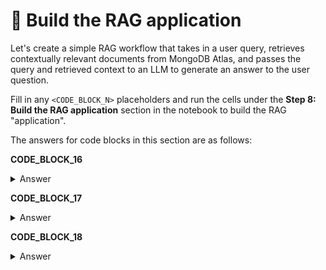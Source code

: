# 👐 Build the RAG application

Let's create a simple RAG workflow that takes in a user query, retrieves contextually relevant documents from MongoDB Atlas, and passes the query and retrieved context to an LLM to generate an answer to the user question.

Fill in any `<CODE_BLOCK_N>` placeholders and run the cells under the **Step 8: Build the RAG application** section in the notebook to build the RAG "application".

The answers for code blocks in this section are as follows:

**CODE_BLOCK_16**

<details>
<summary>Answer</summary>
<div>
```python
vector_search(user_query)
```
</div>
</details>

**CODE_BLOCK_17**

<details>
<summary>Answer</summary>
<div>
```python
create_prompt(user_query)
```
</div>
</details>

**CODE_BLOCK_18**

<details>
<summary>Answer</summary>
<div>
```python
{"role": "user", "content": prompt}
```
</div>
</details>